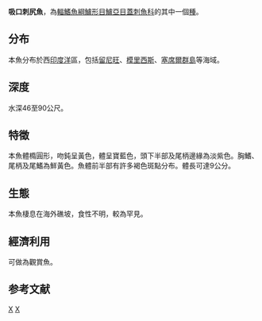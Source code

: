 {{Speciesbox 
| taxon = Centropyge debelius
| status = LC
| status_system = IUCN3.1
| image_width = 250px
| authority =  [[Pyle|Pyle]], 1990
| synonyms = 
}}

'''吸口刺尻魚'''，為[[輻鰭魚綱|輻鰭魚綱]][[鱸形目|鱸形目]][[鱸亞目|鱸亞目]][[蓋刺魚科|蓋刺魚科]]的其中一個[[種|種]]。

==分布==
本魚分布於西[[印度洋|印度洋]]區，包括[[留尼旺|留尼旺]]、[[模里西斯|模里西斯]]、[[塞席爾群島|塞席爾群島]]等海域。

==深度==
水深46至90公尺。

==特徵==
本魚體橢圓形，吻鈍呈黃色，體呈寶藍色，頭下半部及尾柄邊緣為淡紫色。胸鰭、尾柄及尾鰭為鮮黃色。魚體前半部有許多褐色斑點分布。體長可達9公分。

==生態==
本魚棲息在海外礁坡，食性不明，較為罕見。

==經濟利用==
可做為觀賞魚。

==参考文献==
{{Reflist}}
{{Taxonbar}}

[[Category:觀賞魚|X]]
[[Category:刺尻魚屬|X]]